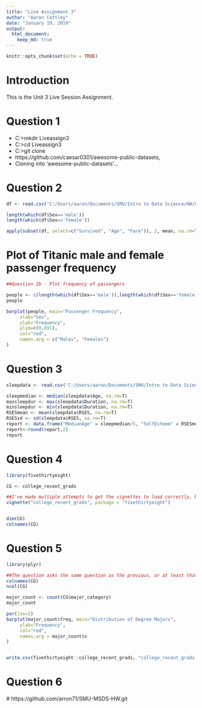 ---
title: "Live Assignment 3"
author: "Aaron Cattley"
date: "January 19, 2019"
output: 
  html_document:
    keep_md: true
---

```{r setup, include=FALSE}
knitr::opts_chunk$set(echo = TRUE)
```

# Introduction
This is the Unit 3 Live Session Assignment.

# Question 1
  * C:\Users\aaron>mkdir Liveassign3
  * C:\Users\aaron>cd Liveassign3
  * C:\Users\aaron\Liveassign3>git clone               
  * https://github.com/caesar0301/awesome-public-datasets,
  * Cloning into 'awesome-public-datasets'...

# Question 2

```{r, cache=TRUE}
df <- read.csv('C:/Users/aaron/Documents/SMU/Intro to Data Science/HW/Unit 3/titanic.csv', header =T, sep = ",")

length(which(df$Sex=='male'))
length(which(df$Sex=='female'))

apply(subset(df, select=c("Survived", "Age", "Fare")), 2, mean, na.rm=T)
```

# Plot of Titanic male and female passenger frequency

```{r stackloss, echo=FALSE}
##Question 2b - Plot frequency of passengers

people <- c(length(which(df$Sex=='male')),length(which(df$Sex=='female')))
people

barplot(people, main="Passenger Frequency",
     xlab="Sex",
     ylab="Frequency",
     ylim=c(0,891),
     col="red",
     names.arg = c("Males", "Females")
)

```

# Question 3

```{r, cache=TRUE}
sleepdata <- read.csv('C:/Users/aaron/Documents/SMU/Intro to Data Science/HW/Unit 3/sleep_data_01.csv', header =T, sep = ",")

sleepmedian <- median(sleepdata$Age, na.rm=T)
maxsleepdur <- max(sleepdata$Duration, na.rm=T)
minsleepdur <- min(sleepdata$Duration, na.rm=T)
RSESmean <- mean(sleepdata$RSES, na.rm=T)
RSESsd <- sd(sleepdata$RSES, na.rm=T)
report <- data.frame("MedianAge" = sleepmedian/5, "SelfEsteem" = RSESmean/5, "SE_SD" = RSESsd/5, "DurationRange" = maxsleepdur-minsleepdur)
report<-round(report,2)
report

```

# Question 4
```{r, cache=TRUE}
library(fivethirtyeight)

CG <- college_recent_grads

##I've made multiple attempts to get the vignettes to load correctly, but I have not been succesful.
vignette("college_recent_grads", package = "fivethirtyeight")


dim(CG)
colnames(CG)
```

# Question 5
```{r, cache=TRUE}
library(plyr)

##The question asks the same question as the previous, or at least that's how I've read it.
colnames(CG)
ncol(CG)

major_count <- count(CG$major_category)
major_count

par(las=2)
barplot(major_count$freq, main="Distribution of Degree Majors",
     ylab="Frequency",
     col="red",
     names.arg = major_count$x
)


write.csv(fivethirtyeight::college_recent_grads, "college_recent_grads.csv", row.names = F)
```

# Question 6
  # https://github.com/arron71/SMU-MSDS-HW.git


